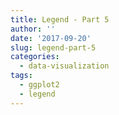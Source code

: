 ```yaml
---
title: Legend - Part 5
author: ''
date: '2017-09-20'
slug: legend-part-5
categories:
  - data-visualization
tags:
  - ggplot2
  - legend
---
```


